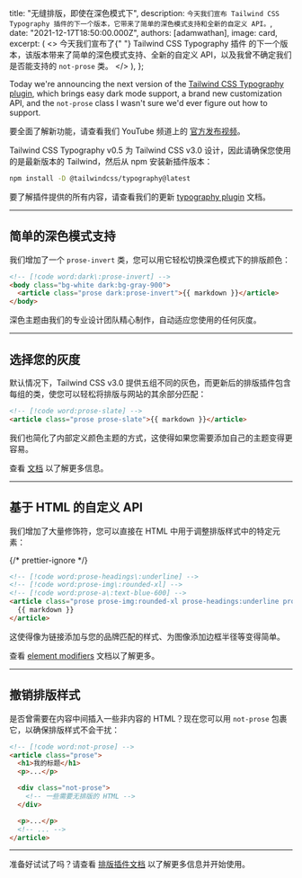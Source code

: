 
  title: "无缝排版，即使在深色模式下",
  description: `今天我们宣布 Tailwind CSS Typography 插件的下一个版本，它带来了简单的深色模式支持和全新的自定义 API。`,
  date: "2021-12-17T18:50:00.000Z",
  authors: [adamwathan],
  image: card,
  excerpt: (
    <>
      今天我们宣布了{" "}
      <Link href="https://v3.tailwindcss.com/docs/typography-plugin">Tailwind CSS Typography 插件</Link> 的下一个版本，该版本带来了简单的深色模式支持、全新的自定义 API，以及我曾不确定我们是否能支持的 `not-prose` 类。
    </>
  ),
};

<YouTubeVideo id="Aa2RjxU-BCw" />

Today we're announcing the next version of the [Tailwind CSS Typography plugin](https://v3.tailwindcss.com/docs/typography-plugin), which brings easy dark mode support, a brand new customization API, and the `not-prose` class I wasn't sure we'd ever figure out how to support.

要全面了解新功能，请查看我们 YouTube 频道上的 [官方发布视频](https://www.youtube.com/watch?v=GEYkwfYytAM)。

Tailwind CSS Typography v0.5 为 Tailwind CSS v3.0 设计，因此请确保您使用的是最新版本的 Tailwind，然后从 npm 安装新插件版本：

```sh
npm install -D @tailwindcss/typography@latest
```

要了解插件提供的所有内容，请查看我们的更新 [typography plugin](https://v3.tailwindcss.com/docs/typography-plugin) 文档。

---

## 简单的深色模式支持

我们增加了一个 `prose-invert` 类，您可以用它轻松切换深色模式下的排版颜色：

```html
<!-- [!code word:dark\:prose-invert] -->
<body class="bg-white dark:bg-gray-900">
  <article class="prose dark:prose-invert">{{ markdown }}</article>
</body>
```

深色主题由我们的专业设计团队精心制作，自动适应您使用的任何灰度。

---

## 选择您的灰度

默认情况下，Tailwind CSS v3.0 提供五组不同的灰色，而更新后的排版插件包含每组的类，使您可以轻松将排版与网站的其余部分匹配：

```html
<!-- [!code word:prose-slate] -->
<article class="prose prose-slate">{{ markdown }}</article>
```

我们也简化了内部定义颜色主题的方式，这使得如果您需要添加自己的主题变得更容易。

查看 [文档](https://v3.tailwindcss.com/docs/typography-plugin#choosing-a-gray-scale) 以了解更多信息。

---

## 基于 HTML 的自定义 API

我们增加了大量修饰符，您可以直接在 HTML 中用于调整排版样式中的特定元素：

{/* prettier-ignore */}
```html
<!-- [!code word:prose-headings\:underline] -->
<!-- [!code word:prose-img\:rounded-xl] -->
<!-- [!code word:prose-a\:text-blue-600] -->
<article class="prose prose-img:rounded-xl prose-headings:underline prose-a:text-blue-600">
  {{ markdown }}
</article>
```

这使得像为链接添加与您的品牌匹配的样式、为图像添加边框半径等变得简单。

查看 [element modifiers](https://v3.tailwindcss.com/docs/typography-plugin#element-modifiers) 文档以了解更多。

---

## 撤销排版样式

是否曾需要在内容中间插入一些非内容的 HTML？现在您可以用 `not-prose` 包裹它，以确保排版样式不会干扰：

```html
<!-- [!code word:not-prose] -->
<article class="prose">
  <h1>我的标题</h1>
  <p>...</p>

  <div class="not-prose">
    <!-- 一些需要无排版的 HTML -->
  </div>

  <p>...</p>
  <!-- ... -->
</article>
```

---

准备好试试了吗？请查看 [排版插件文档](https://v3.tailwindcss.com/docs/typography-plugin) 以了解更多信息并开始使用。

